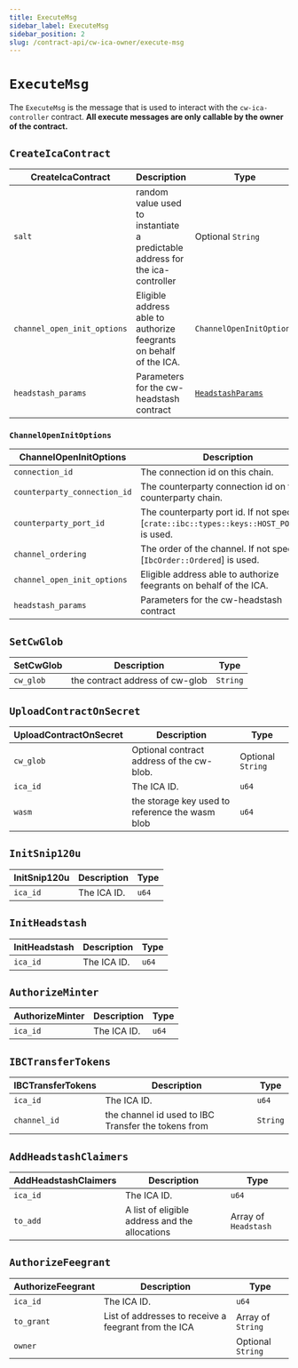 ```yaml
---
title: ExecuteMsg
sidebar_label: ExecuteMsg
sidebar_position: 2
slug: /contract-api/cw-ica-owner/execute-msg
---
```


# `ExecuteMsg`

The `ExecuteMsg` is the message that is used to interact with the `cw-ica-controller` contract.
**All execute messages are only callable by the owner of the contract.**

## `CreateIcaContract`

CreateIcaContract  | Description | Type |
--- | --- | --- | 
`salt` | random value used to instantiate a predictable address for the ica-controller | Optional `String` |
`channel_open_init_options` | Eligible address able to authorize feegrants on behalf of the ICA. | `ChannelOpenInitOptions` |
`headstash_params` | Parameters for the cw-headstash contract | [`HeadstashParams`](../cw-ica-owner/instantiate-msg#headstashparams)|

### `ChannelOpenInitOptions`
ChannelOpenInitOptions  | Description | Type |
--- | --- | --- | 
`connection_id` |  The connection id on this chain. | `String` |
`counterparty_connection_id` |  The counterparty connection id on the counterparty chain. | `String` |
`counterparty_port_id` | The counterparty port id. If not specified, [`crate::ibc::types::keys::HOST_PORT_ID`] is used.| Optional `String` |
`channel_ordering` |  The order of the channel. If not specified, [`IbcOrder::Ordered`] is used.| Optional `IbcOrder` |
`channel_open_init_options` | Eligible address able to authorize feegrants on behalf of the ICA. | `ChannelOpenInitOptions` |
`headstash_params` | Parameters for the cw-headstash contract | [`HeadstashParams`](../cw-ica-owner/instantiate-msg#headstashparams)|

## `SetCwGlob`

SetCwGlob  | Description | Type |
--- | --- | --- | 
`cw_glob` | the contract address of cw-glob | `String` |



## `UploadContractOnSecret`

UploadContractOnSecret  | Description | Type |
--- | --- | --- | 
`cw_glob` |  Optional contract address of the cw-blob.  | Optional `String` |
`ica_id` | The ICA ID. | `u64` |
`wasm` | the storage key used to reference the wasm blob | `u64` |


## `InitSnip120u`

InitSnip120u  | Description | Type |
--- | --- | --- | 
`ica_id` | The ICA ID. | `u64` |

## `InitHeadstash`
InitHeadstash | Description | Type |
--- | --- | --- | 
`ica_id` | The ICA ID. | `u64` |


## `AuthorizeMinter`
AuthorizeMinter | Description | Type |
--- | --- | --- | 
`ica_id` |  The ICA ID. | `u64` |

## `IBCTransferTokens`
IBCTransferTokens | Description | Type |
--- | --- | --- | 
`ica_id` | The ICA ID. | `u64` |
`channel_id` | the channel id used to IBC Transfer the tokens from   | `String` |

## `AddHeadstashClaimers`
AddHeadstashClaimers | Description | Type |
--- | --- | --- | 
`ica_id` | The ICA ID.  | `u64` |
`to_add` | A list of eligible address and the allocations | Array of `Headstash` |

## `AuthorizeFeegrant`
AuthorizeFeegrant | Description | Type |
--- | --- | --- | 
`ica_id` |  The ICA ID. | `u64` |
`to_grant` |  List of addresses to receive a feegrant from the ICA | Array of `String` |
`owner` |  | Optional `String`  |